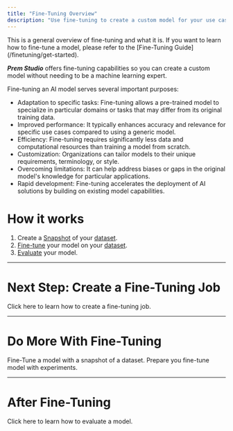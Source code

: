 ```yaml
---
title: "Fine-Tuning Overview"
description: "Use fine-tuning to create a custom model for your use case."
---
```


<Note>
  This is a general overview of fine-tuning and what it is. If you want to learn how to fine-tune a model, please refer to the [Fine-Tuning Guide](/finetuning/get-started).
</Note>

**_Prem Studio_** offers fine-tuning capabilities so you can create a custom model without needing to be a machine learning expert.

Fine-tuning an AI model serves several important purposes:

- Adaptation to specific tasks: Fine-tuning allows a pre-trained model to specialize in particular domains or tasks that may differ from its original training data.
- Improved performance: It typically enhances accuracy and relevance for specific use cases compared to using a generic model.
- Efficiency: Fine-tuning requires significantly less data and computational resources than training a model from scratch.
- Customization: Organizations can tailor models to their unique requirements, terminology, or style.
- Overcoming limitations: It can help address biases or gaps in the original model's knowledge for particular applications.
- Rapid development: Fine-tuning accelerates the deployment of AI solutions by building on existing model capabilities.

# How it works

1. Create a [Snapshot](/datasets/create-snapshot) of your [dataset](/datasets/overview).
2. [Fine-tune](/finetuning/get-started) your model on your [dataset](/datasets/overview).
3. [Evaluate](/evaluations/get-started) your model.

---

# Next Step: Create a Fine-Tuning Job

<Card title="Create a Fine-Tuning Job" icon="robot" href="/finetuning/get-started">
  Click here to learn how to create a fine-tuning job.
</Card>

---

# Do More With Fine-Tuning

<CardGroup cols={2}>
  <Card title="Get Started with Fine-Tuning" icon="robot" href="/finetuning/get-started">
    Fine-Tune a model with a snapshot of a dataset.
  </Card>
  <Card title="Run Experiments With Fine-Tuned Models" icon="flask" href="/finetuning/experiments">
    Prepare you fine-tune model with experiments.
  </Card>
</CardGroup>

---

# After Fine-Tuning

<Card title="Evaluate a Model" icon="heart-pulse" href="/evaluations/get-started">
  Click here to learn how to evaluate a model.
</Card>
